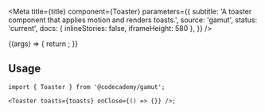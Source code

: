 


<Meta
  title={title}
  component={Toaster}
  parameters={{
    subtitle: 'A toaster component that applies motion and renders toasts.',
    source: 'gamut',
    status: 'current',
    docs: { inlineStories: false, iframeHeight: 580 },
  }}
/>

<Canvas>
  <Story name="Toaster">
    {(args) => {
      return <ToasterExample {...args} />;
    }}
  </Story>
</Canvas>

## Usage

```tsx
import { Toaster } from '@codecademy/gamut';

<Toaster toasts={toasts} onClose={() => {}} />;
```

<PropsTable story="Toaster" />
